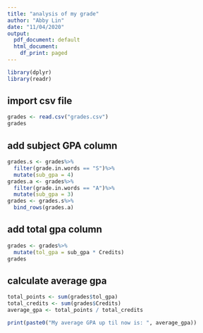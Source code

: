 ```yaml
---
title: "analysis of my grade"
author: "Abby Lin"
date: "11/04/2020"
output:
  pdf_document: default
  html_document:
    df_print: paged
---
```


```r
library(dplyr)
library(readr)
```

## import csv file

```r
grades <- read.csv("grades.csv")
grades
```

## add subject GPA column
```r
grades.s <- grades%>%
  filter(grade.in.words == "S")%>%
  mutate(sub_gpa = 4)
grades.a <- grades%>%
  filter(grade.in.words == "A")%>%
  mutate(sub_gpa = 3)
grades <- grades.s%>%
  bind_rows(grades.a)
```

## add total gpa column

```r
grades <- grades%>%
  mutate(tol_gpa = sub_gpa * Credits)
grades
```
## calculate average gpa

```r
total_points <- sum(grades$tol_gpa)
total_credits <- sum(grades$Credits)
average_gpa <- total_points / total_credits

print(paste0("My average GPA up til now is: ", average_gpa))
```